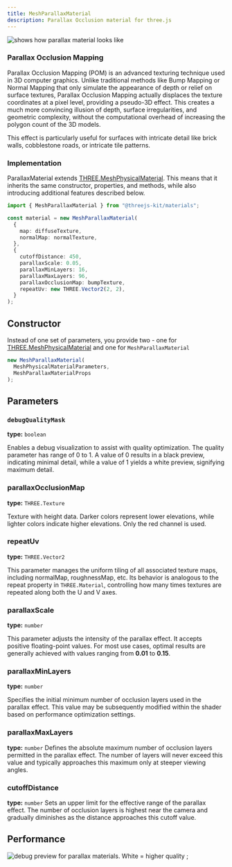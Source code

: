 ```yaml
---
title: MeshParallaxMaterial
description: Parallax Occlusion material for three.js
---
```




<Image src={parallaxPreview} alt="shows how parallax material looks like" />

### Parallax Occlusion Mapping

Parallax Occlusion Mapping (POM) is an advanced texturing technique used in 3D computer graphics. Unlike traditional methods like
Bump Mapping or Normal Mapping that only simulate the appearance of depth or relief on surface textures, Parallax Occlusion Mapping
actually displaces the texture coordinates at a pixel level, providing a pseudo-3D effect.
This creates a much more convincing illusion of depth, surface irregularities, and geometric complexity, without the computational
overhead of increasing the polygon count of the 3D models.

This effect is particularly useful for surfaces with intricate detail like brick walls, cobblestone roads, or intricate tile patterns.

### Implementation

ParallaxMaterial extends [THREE.MeshPhysicalMaterial](https://threejs.org/docs/#api/en/materials/MeshPhysicalMaterial).
This means that it inherits the same constructor, properties, and methods, while also introducing additional features described below.

```ts
import { MeshParallaxMaterial } from "@threejs-kit/materials";

const material = new MeshParallaxMaterial(
  {
    map: diffuseTexture,
    normalMap: normalTexture,
  },
  {
    cutoffDistance: 450,
    parallaxScale: 0.05,
    parallaxMinLayers: 16,
    parallaxMaxLayers: 96,
    parallaxOcclusionMap: bumpTexture,
    repeatUv: new THREE.Vector2(2, 2),
  }
);
```

## Constructor

Instead of one set of parameters, you provide two - one for [THREE.MeshPhysicalMaterial](https://threejs.org/docs/#api/en/materials/MeshPhysicalMaterial) and one for `MeshParallaxMaterial`

```ts
new MeshParallaxMaterial(
  MeshPhysicalMaterialParameters,
  MeshParallaxMaterialProps
);
```

## Parameters

### `debugQualityMask`

**type:** `boolean`

Enables a debug visualization to assist with quality optimization. The quality parameter
has range of 0 to 1. A value of 0 results in a black preview, indicating minimal detail,
while a value of 1 yields a white preview, signifying maximum detail.

### parallaxOcclusionMap

**type:** `THREE.Texture`

Texture with height data. Darker colors represent lower elevations, while lighter colors indicate higher elevations. Only the red channel is used.

### repeatUv

**type:** `THREE.Vector2`

This parameter manages the uniform tiling of all associated texture maps, including normalMap, roughnessMap, etc.
Its behavior is analogous to the repeat property in `THREE.Material`, controlling how many times textures are repeated
along both the U and V axes.

### parallaxScale

**type:** `number`

This parameter adjusts the intensity of the parallax effect. It accepts positive floating-point values.
For most use cases, optimal results are generally achieved with values ranging from **0.01** to **0.15**.

### parallaxMinLayers

**type:** `number`

Specifies the initial minimum number of occlusion layers used in the parallax effect.
This value may be subsequently modified within the shader based on performance optimization settings.

### parallaxMaxLayers

**type:** `number`
Defines the absolute maximum number of occlusion layers permitted in the parallax effect.
The number of layers will never exceed this value and typically approaches this maximum only at steeper viewing angles.

### cutoffDistance

**type:** `number`
Sets an upper limit for the effective range of the parallax effect. The number of occlusion layers is
highest near the camera and gradually diminishes as the distance approaches this cutoff value.

## Performance


<Image
  src={debugQualityMask}
  alt="debug preview for parallax materials. White = higher quality"
/>
;
